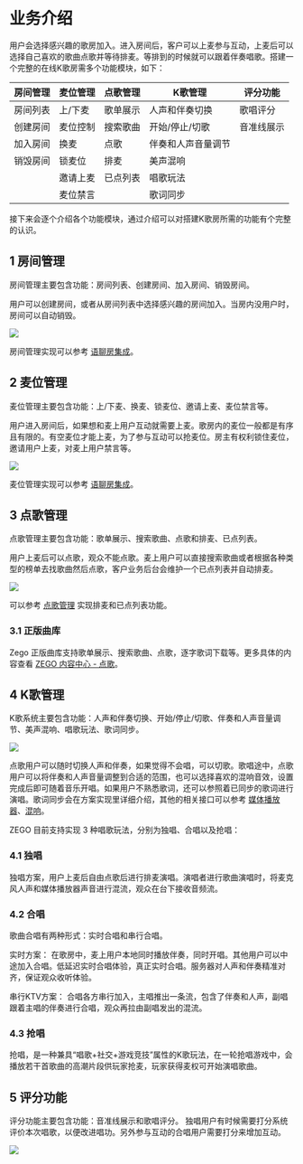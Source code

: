 # 业务介绍

用户会选择感兴趣的歌房加入。进入房间后，客户可以上麦参与互动，上麦后可以选择自己喜欢的歌曲点歌并等待排麦。等排到的时候就可以跟着伴奏唱歌。搭建一个完整的在线K歌房需多个功能模块，如下：

|房间管理|麦位管理|点歌管理|K歌管理|评分功能|
| -- | -- | -- | -- | -- |
|房间列表|上/下麦|歌单展示|人声和伴奏切换|歌唱评分|
|创建房间|麦位控制|搜索歌曲|开始/停止/切歌|音准线展示|
|加入房间|换麦|点歌|伴奏和人声音量调节||
|销毁房间|锁麦位|排麦|美声混响||
||邀请上麦|已点列表|唱歌玩法||
||麦位禁言||歌词同步||

接下来会逐个介绍各个功能模块，通过介绍可以对搭建K歌房所需的功能有个完整的认识。

## 1 房间管理
房间管理主要包含功能：房间列表、创建房间、加入房间、销毁房间。

用户可以创建房间，或者从房间列表中选择感兴趣的房间加入。当房内没用户时，房间可以自动销毁。

<Frame width="512" height="auto" caption=""><img src="https://storage.zego.im/sdk-doc/Pics/ktv/Room_list.jpg" /></Frame>

房间管理实现可以参考 [语聊房集成](#4903)。

## 2 麦位管理
麦位管理主要包含功能：上/下麦、换麦、锁麦位、邀请上麦、麦位禁言等。

用户进入房间后，如果想和麦上用户互动就需要上麦。歌房内的麦位一般都是有序且有限的。有空麦位才能上麦，为了参与互动可以抢麦位。房主有权利锁住麦位，邀请用户上麦，对麦上用户禁言等。

<Frame width="512" height="auto" caption=""><img src="https://storage.zego.im/sdk-doc/Pics/ktv/Mic_Management.png" /></Frame>

麦位管理实现可以参考 [语聊房集成](#4903)。

## 3 点歌管理

点歌管理主要包含功能：歌单展示、搜索歌曲、点歌和排麦、已点列表。

用户上麦后可以点歌，观众不能点歌。麦上用户可以直接搜索歌曲或者根据各种类型的榜单去找歌曲然后点歌，客户业务后台会维护一个已点列表并自动排麦。

<Frame width="512" height="auto" caption=""><img src="https://storage.zego.im/sdk-doc/Pics/ktv/Choose_Song.png" /></Frame>

可以参考 [点歌管理](!online_ktv_solution_order_song) 实现排麦和已点列表功能。

### 3.1 正版曲库
Zego 正版曲库支持歌单展示、搜索歌曲、点歌，逐字歌词下载等。更多具体的内容查看 [ZEGO 内容中心 - 点歌](./Sing%20songs.mdx)。

## 4 K歌管理
K歌系统主要包含功能：人声和伴奏切换、开始/停止/切歌、伴奏和人声音量调节、美声混响、唱歌玩法、歌词同步。

<Frame width="512" height="auto" caption=""><img src="https://storage.zego.im/sdk-doc/Pics/ktv/Sing.png" /></Frame>

点歌用户可以随时切换人声和伴奏，如果觉得不会唱，可以切歌。歌唱途中，点歌用户可以将伴奏和人声音量调整到合适的范围，也可以选择喜欢的混响音效，设置完成后即可随着音乐开唱。如果用户不熟悉歌词，还可以参照着已同步的歌词进行演唱。歌词同步会在方案实现里详细介绍，其他的相关接口可以参考 [媒体播放器](!ExpressVideoSDK-Other_Functions/MediaPlayer)、[混响](!ExpressVideoSDK-AudioAdvanced/AudioEffects)。

ZEGO 目前支持实现 3 种唱歌玩法，分别为独唱、合唱以及抢唱：

### 4.1 独唱

独唱方案，用户上麦后自由点歌后进行排麦演唱。演唱者进行歌曲演唱时，将麦克风人声和媒体播放器声音进行混流，观众在台下接收音频流。

### 4.2 合唱
歌曲合唱有两种形式：实时合唱和串行合唱。

实时方案：
在歌房中，麦上用户本地同时播放伴奏，同时开唱。其他用户可以中途加入合唱。低延迟实时合唱体验，真正实时合唱。服务器对人声和伴奏精准对齐，保证观众收听体验。

串行KTV方案：
合唱各方串行加入，主唱推出一条流，包含了伴奏和人声，副唱跟着主唱的伴奏进行合唱，观众再拉由副唱发出的混流。

### 4.3 抢唱

抢唱，是一种兼具“唱歌+社交+游戏竞技”属性的K歌玩法，在一轮抢唱游戏中，会播放若干首歌曲的高潮片段供玩家抢麦，玩家获得麦权可开始演唱歌曲。

## 5 评分功能
评分功能主要包含功能：音准线展示和歌唱评分。
独唱用户有时候需要打分系统评价本次唱歌，以便改进唱功。另外参与互动的合唱用户需要打分来增加互动。

<Frame width="512" height="auto" caption=""><img src="https://storage.zego.im/sdk-doc/Pics/ktv/Rate.png" /></Frame>
